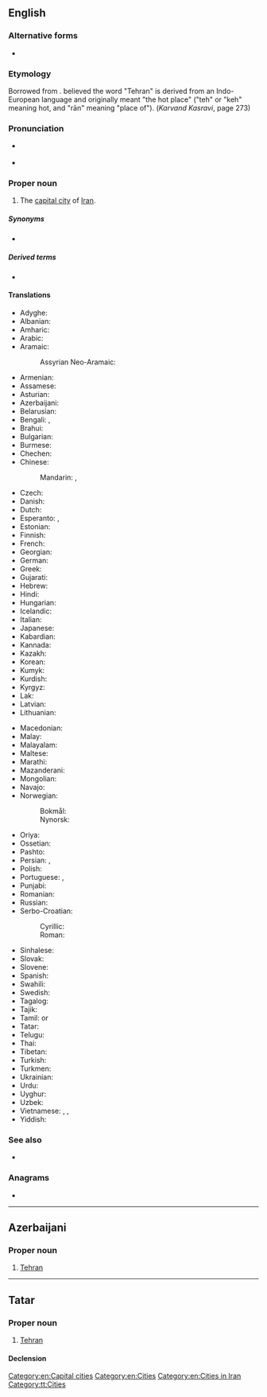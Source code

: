==English==
{{wikipedia}}

===Alternative forms===
* {{alter|en|Teheran}}

===Etymology===
Borrowed from {{bor|en|fa|تهران|tr=tehrân}}. {{w|Ahmad Kasravi}} believed the word "Tehran" is derived from an Indo-European language and originally meant "the hot place" ("teh" or "keh" meaning hot, and "rān" meaning "place of"). (''Karvand Kasravi'', page 273)

===Pronunciation===
* {{a|UK}} {{IPA|en|/ˈtɛ.ɹæn/|/ˈteəɹ.ɑːn/}}
* {{audio|en|En-Tehran.ogg|Audio}}

===Proper noun===
{{en-proper noun}}

# The [[capital city]] of [[Iran]].

=====Synonyms=====
* {{l|en|Zawra}}

=====Derived terms=====
* {{l|en|Tehranian}}

====Translations====
{{trans-top|capital of Iran}}
* Adyghe: {{t|ady|Тегеран}}
* Albanian: {{t|sq|Teheran|m}}
* Amharic: {{t|am|ቴህራን||sc=Ethi}}
* Arabic: {{t|ar|طَهْرَان|f}}
* Aramaic:
*: Assyrian Neo-Aramaic: {{t|aii|ܛܗܪܢ|sc=Syrc}}
* Armenian: {{t+|hy|Թեհրան|sc=Armn}}
* Assamese: {{t|as|তেহৰাণ}}
* Asturian: {{t|ast|Teḥrán}}
* Azerbaijani: {{t+|az|Tehran}}
* Belarusian: {{t|be|Тэгера́н|m|sc=Cyrl}}
* Bengali: {{t|bn|তেহরান|sc=Beng}}, {{t|bn|তেহ্রাণ|sc=Beng}}
* Brahui: {{t|brh|Taerán}}
* Bulgarian: {{t|bg|Техера́н|m|sc=Cyrl}}
* Burmese: {{t|my|တီဟီရန်}}
* Chechen: {{t|ce|ТехӀран}}
* Chinese:
*: Mandarin: {{t+|cmn|德黑蘭|sc=Hani}}, {{t+|cmn|德黑兰|tr=Déhēilán|sc=Hani}}
* Czech: {{t+|cs|Teherán|m}}
* Danish: {{t|da|Teheran}}
* Dutch: {{t+|nl|Teheran|n}}
* Esperanto: {{t+|eo|Teherano}}, {{t|eo|Tehrano}}
* Estonian: {{t+|et|Teheran}}
* Finnish: {{t+|fi|Teheran}}
* French: {{t+|fr|Téhéran|m}}
* Georgian: {{t+|ka|თეირანი|sc=Geor}}
* German: {{t+|de|Teheran|n}}
* Greek: {{t+|el|Τεχεράνη|sc=Grek}}
* Gujarati: {{t|gu|તેહરાન|sc=Gujr}}
* Hebrew: {{t|he|טֶהֱרָאן|f|tr=teherán}}
* Hindi: {{t|hi|तेहरान|f|sc=Deva}}
* Hungarian: {{t+|hu|Teherán}}
* Icelandic: {{t|is|Teheran}}
* Italian: {{t+|it|Teheran}}
* Japanese: {{t+|ja|テヘラン|tr=Teheran}}
* Kabardian: {{t|kbd|Дыхьэрэн}}
* Kannada: {{t|kn|ತೆಹ್ರಾನ್}}
* Kazakh: {{t|kk|Тегеран}}
* Korean: {{t|ko|^테헤란}}
* Kumyk: {{t|kum|Тегьран|sc=Cyrl}}
* Kurdish: {{t+|ku|Taran}}
* Kyrgyz: {{t|ky|Тегеран}}
* Lak: {{t|lbe|Тегьеран|sc=Cyrl}}
* Latvian: {{t|lv|Teherāna|f}}
* Lithuanian: {{t|lt|Teheranas|m}}
{{trans-mid}}
* Macedonian: {{t|mk|Техеран|m}}
* Malay: {{t|ms|Teheran}}
* Malayalam: {{t|ml|ടെഹ്റാൻ}}
* Maltese: {{t|mt|Teħran|m}}
* Marathi: {{t|mr|तेहरान}}
* Mazanderani: {{t|mzn|تهرون|tr=tehrun|sc=fa-Arab}}
* Mongolian: {{t|mn|Тегеран|sc=Cyrl}}
* Navajo: {{t|nv|Tʼehewan}}
* Norwegian:
*: Bokmål: {{t|nb|Teheran}}
*: Nynorsk: {{t|nn|Teheran}}
* Oriya: {{t|or|ତେହେରାନ}}
* Ossetian: {{t|os|Тӕхран}}
* Pashto: {{t|ps|تهران|tr=tehrān|sc=ps-Arab}}
* Persian: {{t+|fa|تهران|tr=tehrân|sc=fa-Arab}}, {{t|fa|تهرون|tr=tehrun|sc=fa-Arab}} {{qualifier|colloquial}}
* Polish: {{t+|pl|Teheran|m}}
* Portuguese: {{t+|pt|Teerã|f}} {{qualifier|Brazil}}, {{t+|pt|Teerão|f}} {{qualifier|Portugal}}
* Punjabi: {{t|pa|ਤਿਹ੍ਰਾਨ|tr=tihrān|sc=Guru}}
* Romanian: {{t+|ro|Teheran}}
* Russian: {{t+|ru|Тегера́н|m}}
* Serbo-Croatian:
*: Cyrillic: {{t|sh|Те̏хера̄н|m|sc=Cyrl}}
*: Roman: {{t+|sh|Tȅherān|m}}
* Sinhalese: {{t|si|ටෙහ්රාන්}}
* Slovak: {{t|sk|Teherán|m}}
* Slovene: {{t|sl|Teheran|m}}
* Spanish: {{t+|es|Teherán|m}}
* Swahili: {{t|sw|Tehran}}
* Swedish: {{t+|sv|Teheran}}
* Tagalog: {{t|tl|Teherán}}
* Tajik: {{t+|tg|Теҳрон|sc=Cyrl}}
* Tamil: {{t+|ta|தெஹரான்|sc=Taml}} or {{t|ta|தெகுரான்|sc=Taml}}
* Tatar: {{t|tt|Техран|sc=Cyrl}}
* Telugu: {{t|te|టెహరాన|sc=Telu}}
* Thai: {{t|th|เตหะราน}}
* Tibetan: {{t|bo|ཏེ་ཧི་རན}}
* Turkish: {{t+|tr|Tahran}}
* Turkmen: {{t|tk|Tähran}}
* Ukrainian: {{t|uk|Тегера́н|m|sc=Cyrl}}
* Urdu: {{t|ur|تہران|f|tr=tehrān|sc=ur-Arab}}
* Uyghur: {{t|ug|تېھران|sc=ug-Arab}}
* Uzbek: {{t|uz|Tehron}}
* Vietnamese: {{t|vi|Tehran}}, {{t|vi|Têhêran}}, {{t|vi|Têhêrăng}}
* Yiddish: {{t|yi|טעהראן}}
{{trans-bottom}}

===See also===
* {{list:provinces of Iran/en}}

===Anagrams===
* {{anagrams|en|a=aehnrt|anther|arthen|harten|nather|thenar}}

[[Category:en:Capital cities]]
[[Category:en:Cities]]
[[Category:en:Cities in Iran]]

----

==Azerbaijani==

===Proper noun===
{{head|az|proper noun}}

# [[Tehran]]

{{topics|az|Capital cities|Cities in Iran}}

----

==Tatar==

===Proper noun===
{{tt-pos|proper noun|l}}

# [[Tehran#English|Tehran]]

====Declension====
{{tt-latin-noun|nıñ|ga|nı|da|dan}}

[[Category:tt:Cities]]